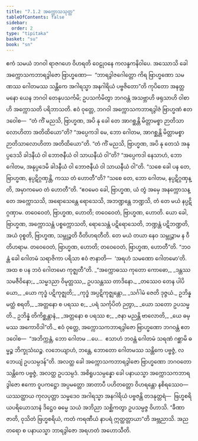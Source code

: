 ```yaml
---
title: "7.1.2 အက္ကောသသုတ္တ"
tableOfContents: false
sidebar:
  order: 2
type: "tipitaka"
basket: "su"
book: "sn"
---
```



<DynamicBreadcrumb />

<Division number="188" book="sn" e="ch" v="18" p="307">

<Paragraph number="1141" book="sn">
ဧကံ သမယံ ဘဂဝါ ရာဇဂဟေ ဝိဟရတိ ဝေဠုဝနေ ကလန္ဒကနိဝါပေ. အဿောသိ ခေါ အက္ကောသကဘာရဒွါဇော ဗြာဟ္မဏော—  “ဘာရဒွါဇဂေါတ္တော ကိရ ဗြာဟ္မဏော သမဏဿ ဂေါတမဿ သန္တိကေ အဂါရသ္မာ အနဂါရိယံ ပဗ္ဗဇိတော”တိ ကုပိတော အနတ္တမနော ယေန ဘဂဝါ တေနုပသင်္ကမိ; ဥပသင်္ကမိတွာ ဘဂဝန္တံ အသဗ္ဘာဟိ ဖရုသာဟိ ဝါစာဟိ အက္ကောသတိ ပရိဘာသတိ.
</Paragraph>

<Paragraph number="1142" book="sn">
ဧဝံ ဝုတ္တေ, ဘဂဝါ အက္ကောသကဘာရဒွါဇံ ဗြာဟ္မဏံ ဧတဒဝေါစ—  “တံ ကိံ မညသိ, ဗြာဟ္မဏ, အပိ နု ခေါ တေ အာဂစ္ဆန္တိ မိတ္တာမစ္စာ ဉာတိသာလောဟိတာ အတိထိယော”တိ? “အပ္ပေကဒါ မေ, ဘော ဂေါတမ, အာဂစ္ဆန္တိ မိတ္တာမစ္စာ ဉာတိသာလောဟိတာ အတိထိယော”တိ. “တံ ကိံ မညသိ, ဗြာဟ္မဏ, အပိ နု တေသံ အနုပ္ပဒေသိ ခါဒနီယံ ဝါ ဘောဇနီယံ ဝါ သာယနီယံ ဝါ”တိ? “အပ္ပေကဒါ နေသာဟံ, ဘော ဂေါတမ, အနုပ္ပဒေမိ ခါဒနီယံ ဝါ ဘောဇနီယံ ဝါ သာယနီယံ ဝါ”တိ. “သစေ ခေါ ပန တေ, ဗြာဟ္မဏ, နပ္ပဋိဂ္ဂဏှန္တိ, ကဿ တံ ဟောတီ”တိ? “သစေ တေ, ဘော ဂေါတမ, နပ္ပဋိဂ္ဂဏှန္တိ, အမှာကမေဝ တံ ဟောတီ”တိ. “ဧဝမေဝ ခေါ, ဗြာဟ္မဏ, ယံ တွံ အမှေ အနက္ကောသန္တေ အက္ကောသသိ, အရောသေန္တေ ရောသေသိ, အဘဏ္ဍန္တေ ဘဏ္ဍသိ, တံ တေ မယံ နပ္ပဋိဂ္ဂဏှာမ. တဝေဝေတံ, ဗြာဟ္မဏ, ဟောတိ; တဝေဝေတံ, ဗြာဟ္မဏ, ဟောတိ.
</Paragraph>

<Paragraph number="1143" book="sn">
ယော ခေါ, ဗြာဟ္မဏ, အက္ကောသန္တံ ပစ္စက္ကောသတိ, ရောသေန္တံ ပဋိရောသေတိ, ဘဏ္ဍန္တံ ပဋိဘဏ္ဍတိ, အယံ ဝုစ္စတိ, ဗြာဟ္မဏ, သမ္ဘုဉ္ဇတိ ဝီတိဟရတီတိ. တေ မယံ တယာ နေဝ သမ္ဘုဉ္ဇာမ န ဝီတိဟရာမ. တဝေဝေတံ, ဗြာဟ္မဏ, ဟောတိ; တဝေဝေတံ, ဗြာဟ္မဏ, ဟောတီ”တိ. “ဘဝန္တံ ခေါ ဂေါတမံ သရာဇိကာ ပရိသာ ဧဝံ ဇာနာတိ—  ‘အရဟံ သမဏော ဂေါတမော’တိ. အထ စ ပန ဘဝံ ဂေါတမော ကုဇ္ဈတီ”တိ.
</Paragraph>

<Paragraph number="1144" type="verses" book="sn">
_“အက္ကောဓဿ ကုတော ကောဓော,_  
_ဒန္တဿ သမဇီဝိနော;_  
_သမ္မဒညာ ဝိမုတ္တဿ,_  
ဥပသန္တဿ တာဒိနော._  

</Paragraph>

<Paragraph number="1145" type="verses" book="sn">
_တဿေဝ တေန ပါပိယော,_  
_ယော ကုဒ္ဓံ ပဋိကုဇ္ဈတိ;_  
_ကုဒ္ဓံ အပ္ပဋိကုဇ္ဈန္တော,_  
_သင်္ဂါမံ ဇေတိ ဒုဇ္ဇယံ._  

</Paragraph>

<Paragraph number="1146" type="verses" book="sn">
ဥဘိန္နမတ္ထံ စရတိ,_  
_အတ္တနော စ ပရဿ စ;_  
_ပရံ သင်္ကုပိတံ ဉတွာ,_  
_ယော သတော ဥပသမ္မတိ._  

</Paragraph>

<Paragraph number="1147" type="verses" book="sn">
ဥဘိန္နံ တိကိစ္ဆန္တာနံ,_  
_အတ္တနော စ ပရဿ စ;_  
_ဇနာ မညန္တိ ဗာလောတိ,_  
_ယေ ဓမ္မဿ အကောဝိဒါ”တိ._  

</Paragraph>

<Paragraph number="1148" book="sn">
ဧဝံ ဝုတ္တေ, အက္ကောသကဘာရဒွါဇော ဗြာဟ္မဏော ဘဂဝန္တံ ဧတဒဝေါစ—  “အဘိက္ကန္တံ, ဘော ဂေါတမ …ပေ…  ဧသာဟံ ဘဝန္တံ ဂေါတမံ သရဏံ ဂစ္ဆာမိ ဓမ္မဉ္စ ဘိက္ခုသံဃဉ္စ. လဘေယျာဟံ, ဘန္တေ, ဘောတော ဂေါတမဿ သန္တိကေ ပဗ္ဗဇ္ဇံ, လဘေယျံ ဥပသမ္ပဒန်”တိ.
</Paragraph>

<Paragraph number="1149" book="sn">
အလတ္ထ ခေါ အက္ကောသကဘာရဒွါဇော ဗြာဟ္မဏော ဘဂဝတော သန္တိကေ ပဗ္ဗဇ္ဇံ, အလတ္ထ ဥပသမ္ပဒံ. အစိရူပသမ္ပန္နော ခေါ ပနာယသ္မာ အက္ကောသကဘာရဒွါဇော ဧကော ဝူပကဋ္ဌော အပ္ပမတ္တော အာတာပီ ပဟိတတ္တော ဝိဟရန္တော နစိရဿေဝ—  ယဿတ္ထာယ ကုလပုတ္တာ သမ္မဒေဝ အဂါရသ္မာ အနဂါရိယံ ပဗ္ဗဇန္တိ တဒနုတ္တရံ—  ဗြဟ္မစရိယပရိယောသာနံ ဒိဋ္ဌေဝ ဓမ္မေ သယံ အဘိညာ သစ္ဆိကတွာ ဥပသမ္ပဇ္ဇ ဝိဟာသိ. “ခီဏာ ဇာတိ, ဝုသိတံ ဗြဟ္မစရိယံ, ကတံ ကရဏီယံ နာပရံ ဣတ္ထတ္တာယာ”တိ အဗ္ဘညာသိ. အညတရော စ ပနာယသ္မာ ဘာရဒွါဇော အရဟတံ အဟောသီတိ.
</Paragraph>
</Division>
